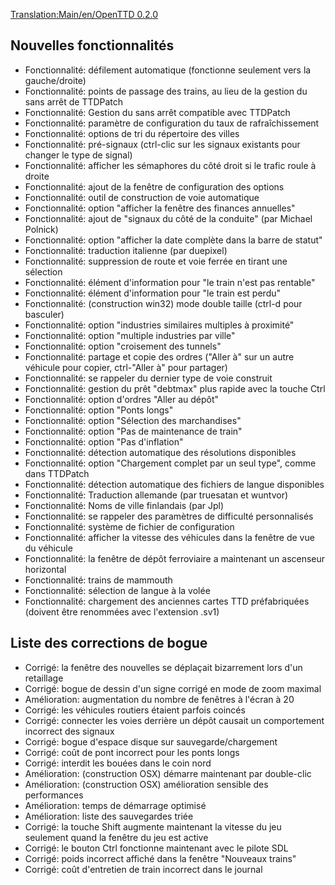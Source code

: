 [[Translation:Main/en/OpenTTD 0.2.0]]
{{fr/Livraison|prec=OpenTTD 0.1.4|suiv=OpenTTD 0.2.1|date=03/04/2004}}

==Nouvelles fonctionnalités==
*Fonctionnalité: défilement automatique (fonctionne seulement vers la gauche/droite)
*Fonctionnalité: points de passage des trains, au lieu de la gestion du sans arrêt de TTDPatch
*Fonctionnalité: Gestion du sans arrêt compatible avec TTDPatch
*Fonctionnalité: paramètre de configuration du taux de rafraîchissement
*Fonctionnalité: options de tri du répertoire des villes
*Fonctionnalité: pré-signaux (ctrl-clic sur les signaux existants pour changer le type de signal)
*Fonctionnalité: afficher les sémaphores du côté droit si le trafic roule à droite
*Fonctionnalité: ajout de la fenêtre de configuration des options
*Fonctionnalité: outil de construction de voie automatique
*Fonctionnalité: option "afficher la fenêtre des finances annuelles"
*Fonctionnalité: ajout de "signaux du côté de la conduite" (par Michael Polnick)
*Fonctionnalité: option "afficher la date complète dans la barre de statut"
*Fonctionnalité: traduction italienne (par duepixel)
*Fonctionnalité: suppression de route et voie ferrée en tirant une sélection
*Fonctionnalité: élément d'information pour "le train n'est pas rentable"
*Fonctionnalité: élément d'information pour "le train est perdu"
*Fonctionnalité: (construction win32) mode double taille (ctrl-d pour basculer)
*Fonctionnalité: option "industries similaires multiples à proximité"
*Fonctionnalité: option "multiple industries par ville"
*Fonctionnalité: option "croisement des tunnels"
*Fonctionnalité: partage et copie des ordres ("Aller à" sur un autre véhicule pour copier, ctrl-"Aller à" pour partager)
*Fonctionnalité: se rappeler du dernier type de voie construit
*Fonctionnalité: gestion du prêt "debtmax" plus rapide avec la touche Ctrl
*Fonctionnalité: option d'ordres "Aller au dépôt"
*Fonctionnalité: option "Ponts longs"
*Fonctionnalité: option "Sélection des marchandises"
*Fonctionnalité: option "Pas de maintenance de train"
*Fonctionnalité: option "Pas d'inflation"
*Fonctionnalité: détection automatique des résolutions disponibles
*Fonctionnalité: option "Chargement complet par un seul type", comme dans TTDPatch
*Fonctionnalité: détection automatique des fichiers de langue disponibles
*Fonctionnalité: Traduction allemande (par truesatan et wuntvor)
*Fonctionnalité: Noms de ville finlandais (par Jpl)
*Fonctionnalité: se rappeler des paramètres de difficulté personnalisés
*Fonctionnalité: système de fichier de configuration
*Fonctionnalité: afficher la vitesse des véhicules dans la fenêtre de vue du véhicule
*Fonctionnalité: la fenêtre de dépôt ferroviaire a maintenant un ascenseur horizontal
*Fonctionnalité: trains de mammouth
*Fonctionnalité: sélection de langue à la volée
*Fonctionnalité: chargement des anciennes cartes TTD préfabriquées (doivent être renommées avec l'extension .sv1)

==Liste des corrections de bogue==
*Corrigé: la fenêtre des nouvelles se déplaçait bizarrement lors d'un retaillage
*Corrigé: bogue de dessin d'un signe corrigé en mode de zoom maximal
*Amélioration: augmentation du nombre de fenêtres à l'écran à 20
*Corrigé: les véhicules routiers étaient parfois coincés
*Corrigé: connecter les voies derrière un dépôt causait un comportement incorrect des signaux
*Corrigé: bogue d'espace disque sur sauvegarde/chargement
*Corrigé: coût de pont incorrect pour les ponts longs
*Corrigé: interdit les bouées dans le coin nord
*Amélioration: (construction OSX) démarre maintenant par double-clic
*Amélioration: (construction OSX) amélioration sensible des performances
*Amélioration: temps de démarrage optimisé
*Amélioration: liste des sauvegardes triée
*Corrigé: la touche Shift augmente maintenant la vitesse du jeu seulement quand la fenêtre du jeu est active
*Corrigé: le bouton Ctrl fonctionne maintenant avec le pilote SDL
*Corrigé: poids incorrect affiché dans la fenêtre "Nouveaux trains"
*Corrigé: coût d'entretien de train incorrect dans le journal